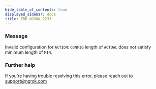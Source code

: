 ```yaml
---
hide_table_of_contents: true
displayed_sidebar: docs
title: ERR_NGROK_2237
---
```


### Message

Invalid configuration for `ACTION`: `CONFIG` length of `ACTUAL` does not satisfy minimum length of `MIN`.

### Further help

If you're having trouble resolving this error, please reach out to [support@ngrok.com](mailto:support@ngrok.com?subject=Help%20with%20ERR_NGROK_2237)
